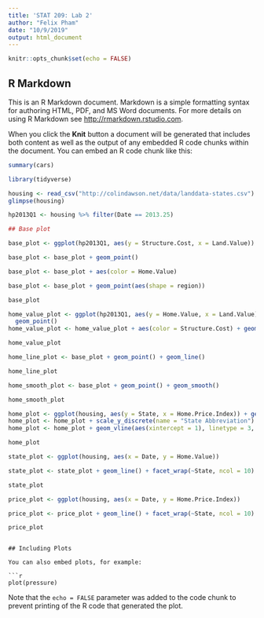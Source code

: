 ```yaml
---
title: 'STAT 209: Lab 2'
author: "Felix Pham"
date: "10/9/2019"
output: html_document
---
```

```r
knitr::opts_chunk$set(echo = FALSE)
```

## R Markdown

This is an R Markdown document. Markdown is a simple formatting syntax for authoring HTML, PDF, and MS Word documents. For more details on using R Markdown see <http://rmarkdown.rstudio.com>.

When you click the **Knit** button a document will be generated that includes both content as well as the output of any embedded R code chunks within the document. You can embed an R code chunk like this:

```r
summary(cars)
```
```r
library(tidyverse)
```
```r

housing <- read_csv("http://colindawson.net/data/landdata-states.csv")
glimpse(housing)

hp2013Q1 <- housing %>% filter(Date == 2013.25)

## Base plot

base_plot <- ggplot(hp2013Q1, aes(y = Structure.Cost, x = Land.Value)) 

base_plot <- base_plot + geom_point()

base_plot <- base_plot + aes(color = Home.Value)

base_plot <- base_plot + geom_point(aes(shape = region))

base_plot

home_value_plot <- ggplot(hp2013Q1, aes(y = Home.Value, x = Land.Value)) +
  geom_point()
home_value_plot <- home_value_plot + aes(color = Structure.Cost) + geom_point()

home_value_plot

home_line_plot <- base_plot + geom_point() + geom_line()

home_line_plot

home_smooth_plot <- base_plot + geom_point() + geom_smooth()

home_smooth_plot

home_plot <- ggplot(housing, aes(y = State, x = Home.Price.Index)) + geom_point(aes(color = Date), alpha = 0.3, size = 1.5, position = position_jitter(width = 0, height = 0.25))
home_plot <- home_plot + scale_y_discrete(name = "State Abbreviation")
home_plot <- home_plot + geom_vline(aes(xintercept = 1), linetype = 3, color = "black") + scale_color_gradient2(breaks = c(1975.25, 1994.25, 2013.25), labels = c(1971, 1994, 2013), low = "blue", high = "red", mid = "gray60", midpoint = 1994.25)

home_plot

state_plot <- ggplot(housing, aes(x = Date, y = Home.Value))

state_plot <- state_plot + geom_line() + facet_wrap(~State, ncol = 10)

state_plot

price_plot <- ggplot(housing, aes(x = Date, y = Home.Price.Index))

price_plot <- price_plot + geom_line() + facet_wrap(~State, ncol = 10)

price_plot

```

```

## Including Plots

You can also embed plots, for example:

```r
plot(pressure)
```

Note that the `echo = FALSE` parameter was added to the code chunk to prevent printing of the R code that generated the plot.
